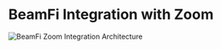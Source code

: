 # BeamFi Integration with Zoom

![BeamFi Zoom Integration Architecture](/BeamFiZoomIntegrationArchitecture.png)
